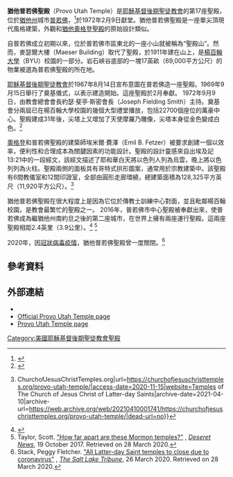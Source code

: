 {{Infobox religious building
| 名字          = 猶他普若佛聖殿
| 圖片          = Provo Utah Temple 4.jpg
| 圖片說明      = 
| 地圖          = 
| 地圖尺寸      = 
| 地圖說明      = 
| 坐標          = {{coord|40|15|49.19760|N|111|38|23.20440|W|type:landmark_region:US|display=title}}
| 宗教          = [[基督教|基督教]]
| 位置          = 
| 神            = 
| 宗教禮儀      = 
| 派別          = [[耶穌基督後期聖徒教會|耶穌基督後期聖徒教會]]
| 節日          = 
| 小區          = 
| 分區          = 
| 基層政權      = [[普若佛|普若佛]]
| 區            =
| 領地          = 
| 地方行政區    = 
| 州            = [[猶他州|猶他州]]
| 省            = 
| 地區          = 
| 國家          = [[美國|美國]]
| 行政          = 
| 開光年份      = 
| 狀態          = 
| 傳統稱號      = 
| 所有者        = 
| 領導          = 
| 婆多羅迦      = 
| 主保聖人      = 
| 官方網站      = 
| 建築師        = 
| 建築類型      = 
| 建築風格      = [[現代主義建築|現代式]]
| 建築材料      = 
| 建立者        = 
| 資助者        = 
| 總承包商      = 
| 建立日期      = 
| 奠基          = 1969年9月15日由休·布朗主待
| 竣工          = 1972年2月9日由約瑟·斐亭·斯密會長獻堂
| 建設成本      = 
| 毀壞          = 
| 正立面朝向    = 
| 容納人數      = 
| 長度          = 
| 寬度          = 
| 中殿寬度      = 
| 內部面積      = 11922平方公尺
| 最高高度      = 
| 穹頂          = 
| 外穹頂高度    = 
| 內穹頂高度    = 
| 外穹頂直徑    = 
| 內穹頂直徑    = 
| 宣禮塔        = 
| 宣禮塔高度    = 
| 尖塔          = 
| 尖塔高度      = 53公尺
| 場地面積      = 6.9公頃
| 寺廟          = 
| 紀念碑        = 
| 神社          = 
| 碑銘          = 
| 海拔          = 
| 官方名稱1     = 
| 類型1         = 
| 標準1         =
| 指定日期1     = 
| 父列表1       = 
| 參考編號1     = 
| 官方名稱2     = 
| 類型2         = 
| 標準2         =
| 指定日期2     = 
| 父列表2       = 15
| 參考編號2     = 
}}

'''猶他普若佛聖殿'''（Provo Utah Temple）是[[耶穌基督後期聖徒教會|耶穌基督後期聖徒教會]]的第17座聖殿，位於[[猶他州|猶他州]]城市[[普若佛_(猶他州)|普若佛]]，<ref>{{citation |newspaper= [[Church_News|Church News]] |date= June 1, 2013 |url= http://www.ldschurchnewsarchive.com/articles/63608/New-temple-presidents.html |title= New temple presidents |access-date= 2016-04-21 |archive-url= https://web.archive.org/web/20160304051823/http://www.ldschurchnewsarchive.com/articles/63608/New-temple-presidents.html |archive-date= 2016-03-04 |dead-url= yes }}</ref>於1972年2月9日獻堂。猶他普若佛聖殿是一座單尖頂現代風格建築，外觀和[[猶他奧格登聖殿|猶他奧格登聖殿]]的原始設計類似。

自普若佛成立初期以來，位於普若佛市區東北的一座小山就被稱為“聖殿山”。然而，麥瑟爾大樓（Maeser Building）取代了聖殿，於1911年建在山上，是[[楊百翰大學|楊百翰大學]]（BYU）校園的一部分。岩石峽谷底部的一塊17英畝（69,000平方公尺）的物業被選為普若佛聖殿的所在地。

[[耶穌基督後期聖徒教會|耶穌基督後期聖徒教會]]於1967年8月14日宣布意圖在普若佛造一座聖殿。1969年9月15日舉行了奠基儀式，以表示建造開始。這座聖殿於2月奉獻。 1972年9月9日，由教會總會會長約瑟·斐亭·斯密會長（Joseph Fielding Smith）主待。奠基會分兩屆已在楊百翰大學校園的幾個大型禮堂播放，包括22700個座位的萬豪中心。聖殿建成31年後，尖塔上又增加了天使摩羅乃雕像，尖塔本身從金色變成白色。<ref>{{Cite web|last=Herald|first=Billy Hesterman-Daily|title=The many styles and changes of Angel Moroni on Latter-day Saint temples|url=https://www.heraldextra.com/news/local/central/provo/the-many-styles-and-changes-of-angel-moroni-on-lds-temples/article_ca41513f-478f-5c7e-8908-7f0ff6afc1b7.html|access-date=2020-11-15|website=Daily Herald|language=en|archive-date=2020-11-18|archive-url=https://web.archive.org/web/20201118113053/https://www.heraldextra.com/news/local/central/provo/the-many-styles-and-changes-of-angel-moroni-on-lds-temples/article_ca41513f-478f-5c7e-8908-7f0ff6afc1b7.html|dead-url=no}}</ref>

[[猶他奧格登聖殿|奧格登]]和普若佛聖殿的建築師埃米爾·費澤（Emil B. Fetzer）被要求創建一個以效率，便利性和合理成本為關鍵因素的功能設計。聖殿的設計靈感來自出埃及記13:21中的一段經文，該經文描述了耶和華白天將以色列人列為烏雲，晚上將以色列列為火柱。聖殿兩側的面板具有哥特式拱形圖案，通常用於宗教建築中。該聖殿有6間教儀室和12間印證室，全部由圓形走廊環繞，總建築面積為128,325平方英尺（11,920平方公尺）。<ref>{{Cite web|title=Provo Utah Temple {{!}} ChurchofJesusChristTemples.org|url=https://churchofjesuschristtemples.org/provo-utah-temple/|access-date=2020-11-15|website=Temples of The Church of Jesus Christ of Latter-day Saints|archive-date=2021-04-10|archive-url=https://web.archive.org/web/20210410001741/https://churchofjesuschristtemples.org/provo-utah-temple/|dead-url=no}}</ref>

猶他普若佛聖殿在很大程度上是因為它位於傳教士訓練中心對面，並且毗鄰楊百翰校園，是教會最繁忙的聖殿之一。 2016年，普若佛市中心聖殿被奉獻出來，使普若佛成為繼猶他州南約旦之後的第二座城市，在世界上擁有兩座運行聖殿。這兩座聖殿相距2.4英里（3.9公里）。<ref>{{citation |first= Tad |last= Walch |date= March 20, 2016 |title= Elder Oaks dedicates Provo City Center Temple as 150th temple of the LDS Church |url= http://www.deseretnews.com/article/865650516/Provo-City-Center-Temple-to-be-dedicated-as-150th-temple-of-the-LDS-Church.html |newspaper= Deseret News |accessdate= 2021-04-06 |archive-date= 2019-04-15 |archive-url= https://web.archive.org/web/20190415204728/https://www.deseretnews.com/article/865650516/Provo-City-Center-Temple-to-be-dedicated-as-150th-temple-of-the-LDS-Church.html |dead-url= no }}</ref> <ref>Taylor, Scott. [https://www.deseret.com/2017/10/19/20635826/how-far-apart-are-these-mormon-temples#two-lds-temples-in-one-photo-the-draper-background-and-the-oquirrh-mountain-temple-still-under-construction-photo-by-scott-g-winterton-deseret-news-two-lds-temples-in-one-photo-the-draper-background-and-the-oquirrh-mountain-temple-still-under-construction-photo-by-scott-g-winterton-deseret-news-january-13-2009-photo-by-scott-g-winterton-deseret-news "How far apart are these Mormon temples?"] {{Wayback|url=https://www.deseret.com/2017/10/19/20635826/how-far-apart-are-these-mormon-temples#two-lds-temples-in-one-photo-the-draper-background-and-the-oquirrh-mountain-temple-still-under-construction-photo-by-scott-g-winterton-deseret-news-two-lds-temples-in-one-photo-the-draper-background-and-the-oquirrh-mountain-temple-still-under-construction-photo-by-scott-g-winterton-deseret-news-january-13-2009-photo-by-scott-g-winterton-deseret-news |date=20201112015248 }}, ''[[Deseret_News|Deseret News]]'', 19 October 2017. Retrieved on 28 March 2020.</ref>

2020年，因[[嚴重特殊傳染性肺炎疫情|冠狀病毒疫情]]，猶他普若佛聖殿曾一度關閉。<ref>Stack, Peggy Fletcher. [https://www.sltrib.com/religion/2020/03/26/all-latter-day-saint/ "All Latter-day Saint temples to close due to coronavirus"] {{Wayback|url=https://www.sltrib.com/religion/2020/03/26/all-latter-day-saint/ |date=20200818145648 }}, ''[[The_Salt_Lake_Tribune|The Salt Lake Tribune]]'', 26 March 2020. Retrieved on 28 March 2020.</ref>

== 參考資料 ==
<references />
== 外部連結 ==
* {{commonscat-inline|Provo Utah Temple}}
* [http://www.lds.org/church/temples/provo-utah Official Provo Utah Temple page] {{Wayback|url=http://www.lds.org/church/temples/provo-utah |date=20151021195304 }}
* [https://web.archive.org/web/20070219144811/http://www.ldschurchtemples.com/provo/ Provo Utah Temple page]

{{耶穌基督後期聖徒教會聖殿}}

[[Category:美國耶穌基督後期聖徒教會聖殿|Category:美國耶穌基督後期聖徒教會聖殿]]